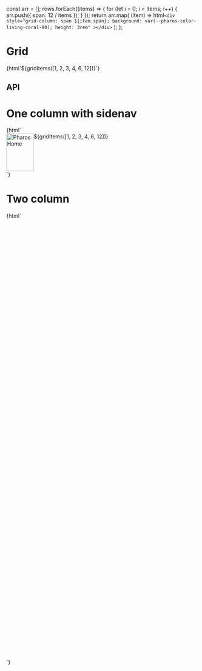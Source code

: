 

<Meta title="Components/Grid" />

  const arr = [];
  rows.forEach((items) => {
    for (let i = 0; i < items; i++) {
      arr.push({ span: 12 / items });
    }
  });
  return arr.map(
    (item) => html`<div
      style="grid-column: span ${item.span}; background: var(--pharos-color-living-coral-90); height: 3rem"
    ></div>`
  );
};

# Grid

<Canvas>
  <Story name="Base">{html`<pharos-grid>${gridItems([1, 2, 3, 4, 6, 12])}</pharos-grid>`}</Story>
</Canvas>

## API

<ArgsTable of="pharos-grid" />

# One column with sidenav

<Canvas>
  <Story name="One column with sidenav">
    {html`
      <div
        style="display: grid; grid-template-areas: 'sidenav main'; grid-template-columns: max-content 1fr"
      >
        <pharos-sidenav style="grid-area: sidenav">
          <pharos-link slot="top" href="/" id="jstor-logo">
            <img src="./images/jstor-logo-inverse.svg" alt="Pharos Home" width="72" height="100" />
          </pharos-link>
        </pharos-sidenav>
        <main style="grid-area: main">
          <pharos-grid layout="1-col--sidenav">${gridItems([1, 2, 3, 4, 6, 12])}</pharos-grid>
        </main>
      </div>
    `}
  </Story>
</Canvas>

# Two column

<Canvas>
  <Story name="Two column">
    {html`
      <pharos-grid layout="2-col">
        <div
          style="grid-column: span 8; grid-row: 1; background: var(--pharos-color-living-coral-90); height: 20rem"
        ></div>
        <div
          style="grid-column: span 8; grid-row: 2; background: var(--pharos-color-living-coral-80); height: 14.5rem"
        ></div>
        <div
          style="grid-column: span 4; grid-row: span 2; background: var(--pharos-color-living-coral-base); height: 38rem"
        ></div>
      </pharos-grid>
    `}
  </Story>
</Canvas>
